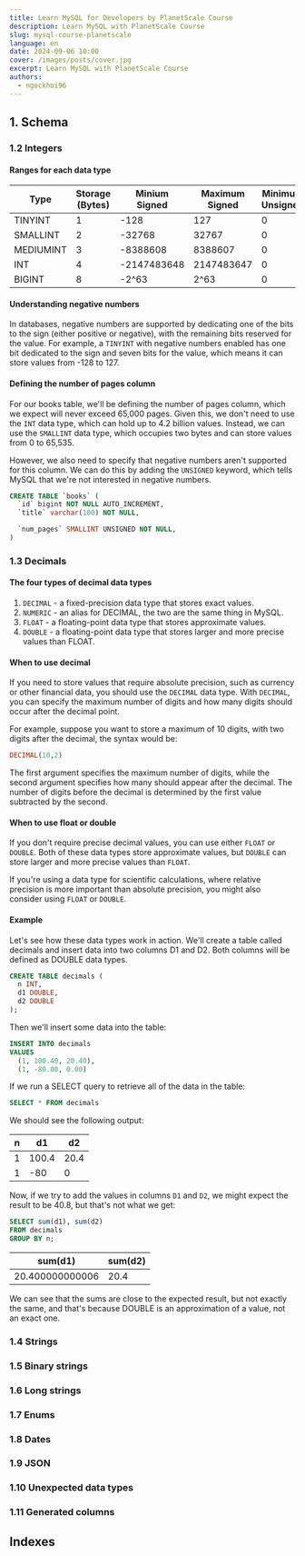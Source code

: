 ```yaml
---
title: Learn MySQL for Developers by PlanetScale Course
description: Learn MySQL with PlanetScale Course
slug: mysql-course-planetscale
language: en
date: 2024-09-06 10:00
cover: /images/posts/cover.jpg
excerpt: Learn MySQL with PlanetScale Course
authors:
  - ngockhoi96
---
```


## 1. Schema

### 1.2 Integers

#### Ranges for each data type

| Type      | Storage (Bytes) | Minium Signed | Maximum Signed | Minimum Unsigned | Maximum Unsigned |
| --------- | --------------- | ------------- | -------------- | ---------------- | ---------------- |
| TINYINT   | 1               | -128          | 127            | 0                | 255              |
| SMALLINT  | 2               | -32768        | 32767          | 0                | 65535            |
| MEDIUMINT | 3               | -8388608      | 8388607        | 0                | 16777215         |
| INT       | 4               | -2147483648   | 2147483647     | 0                | 4294967295       |
| BIGINT    | 8               | -2^63         | 2^63           | 0                | 2^64 - 1         |

#### Understanding negative numbers

In databases, negative numbers are supported by dedicating one of the bits to the sign (either positive or negative), with the remaining bits reserved for the value. For example, a `TINYINT` with negative numbers enabled has one bit dedicated to the sign and seven bits for the value, which means it can store values from -128 to 127.

#### Defining the number of pages column

For our books table, we'll be defining the number of pages column, which we expect will never exceed 65,000 pages. Given this, we don't need to use the `INT` data type, which can hold up to 4.2 billion values. Instead, we can use the `SMALLINT` data type, which occupies two bytes and can store values from 0 to 65,535.

However, we also need to specify that negative numbers aren't supported for this column. We can do this by adding the `UNSIGNED` keyword, which tells MySQL that we're not interested in negative numbers.

```sql
CREATE TABLE `books` (
  `id` bigint NOT NULL AUTO_INCREMENT,
  `title` varchar(100) NOT NULL,

  `num_pages` SMALLINT UNSIGNED NOT NULL,
)
```

### 1.3 Decimals

#### The four types of decimal data types

1. `DECIMAL` - a fixed-precision data type that stores exact values.
2. `NUMERIC` - an alias for DECIMAL, the two are the same thing in MySQL.
3. `FLOAT` - a floating-point data type that stores approximate values.
4. `DOUBLE` - a floating-point data type that stores larger and more precise values than FLOAT.

#### When to use decimal

If you need to store values that require absolute precision, such as currency or other financial data, you should use the `DECIMAL` data type. With `DECIMAL`, you can specify the maximum number of digits and how many digits should occur after the decimal point.

For example, suppose you want to store a maximum of 10 digits, with two digits after the decimal, the syntax would be:

```sql
DECIMAL(10,2)
```

The first argument specifies the maximum number of digits, while the second argument specifies how many should appear after the decimal. The number of digits before the decimal is determined by the first value subtracted by the second.

#### When to use float or double

If you don't require precise decimal values, you can use either `FLOAT` or `DOUBLE`. Both of these data types store approximate values, but `DOUBLE` can store larger and more precise values than `FLOAT`.

If you're using a data type for scientific calculations, where relative precision is more important than absolute precision, you might also consider using `FLOAT` or `DOUBLE`.

#### Example

Let's see how these data types work in action. We'll create a table called decimals and insert data into two columns D1 and D2. Both columns will be defined as DOUBLE data types.

```sql
CREATE TABLE decimals (
  n INT,
  d1 DOUBLE,
  d2 DOUBLE
);
```

Then we'll insert some data into the table:

```sql
INSERT INTO decimals
VALUES
  (1, 100.40, 20.40),
  (1, -80.00, 0.00)
```

If we run a SELECT query to retrieve all of the data in the table:

```sql
SELECT * FROM decimals
```

We should see the following output:

| n   | d1    | d2   |
| --- | ----- | ---- |
| 1   | 100.4 | 20.4 |
| 1   | -80   | 0    |

Now, if we try to add the values in columns `D1` and `D2`, we might expect the result to be 40.8, but that's not what we get:

```sql
SELECT sum(d1), sum(d2)
FROM decimals
GROUP BY n;
```

| sum(d1)         | sum(d2) |
| --------------- | ------- |
| 20.400000000006 | 20.4    |

We can see that the sums are close to the expected result, but not exactly the same, and that's because DOUBLE is an approximation of a value, not an exact one.

### 1.4 Strings

### 1.5 Binary strings

### 1.6 Long strings

### 1.7 Enums

### 1.8 Dates

### 1.9 JSON

### 1.10 Unexpected data types

### 1.11 Generated columns

## Indexes
